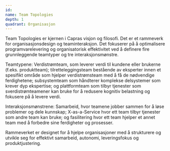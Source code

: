 ```yaml
---
id:
name: Team Topologies
depth: 1
quadrant: Organisasjon
---
```


Team Topologies er kjernen i Capras visjon og filosofi.
Det er et rammeverk for organisasjonsdesign og teaminteraksjon. Det fokuserer på å optimalisere programvarelevering og 
organisatorisk effektivitet ved å definere fire grunnleggende teamtyper og tre interaksjonsmønstre. 

Teamtypene: Verdistrømteam, som leverer verdi til kundene eller brukerne (f.eks. produktteam); tilretteleggingsteam 
bestående av eksperter innen et spesifikt område som hjelper verdistrømsteam med å få de nødvendige ferdighetene; 
subsystemteam som håndterer komplekse delsystemer som krever dyp ekspertise; og plattformteam som tilbyr tjenester 
som sverdistrømteamener kan bruke for å redusere kognitiv belastning og fokusere på å levere verdi.

Interaksjonsmønstrene: Samarbeid, hvor  teamene jobber sammen for å løse problemer og dele kunnskap; X-as-a-Service 
hvor ett team tilbyr tjenester som andre team kan bruke; og fasilitering hvor ett team hjelper et annet team med å 
forbedre sine ferdigheter og prosesser.

Rammeverket er designet for å hjelpe organisasjoner med å strukturere og utvikle seg for effektivt samarbeid, autonomi, 
leveringsfokus og produktjustering.